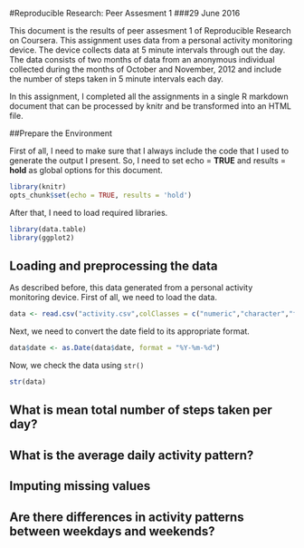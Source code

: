 #Reproducible Research: Peer Assesment 1
###29 June 2016

This document is the results of peer assesment 1 of Reproducible Research on Coursera. This assignment uses data from a personal activity monitoring device. The device collects data at 5 minute intervals through out the day. The data consists of two months of data from an anonymous individual collected during the months of October and November, 2012 and include the number of steps taken in 5 minute intervals each day.

In this assignment, I completed all the assignments in a single R markdown document that can be processed by knitr and be transformed into an HTML file.

##Prepare the Environment

First of all, I need to make sure that I always include the code that I used to generate the output I present. So, I need to set echo = **TRUE** and results = **hold** as global options for this document.

```r
library(knitr)
opts_chunk$set(echo = TRUE, results = 'hold')
```

After that, I need to load required libraries.

```r
library(data.table)
library(ggplot2)
```

## Loading and preprocessing the data

As described before, this data generated from a personal activity monitoring device. First of all, we need to load the data.

```r
data <- read.csv("activity.csv",colClasses = c("numeric","character","factor"))
```

Next, we need to convert the date field to its appropriate format.

```r
data$date <- as.Date(data$date, format = "%Y-%m-%d")
```

Now, we check the data using `str()`

```r
str(data)
```

## What is mean total number of steps taken per day?



## What is the average daily activity pattern?



## Imputing missing values



## Are there differences in activity patterns between weekdays and weekends?
